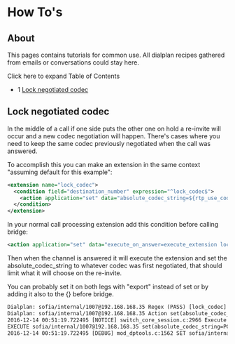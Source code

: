 
# How To's 

 

## About

This pages contains tutorials for common use. All dialplan recipes gathered from emails or conversations could stay here.

Click here to expand Table of Contents

* 1 [Lock negotiated codec](#lock-negotiated-codec)

## Lock negotiated codec

In the middle of a call if one side puts the other one on hold a re-invite will occur and a new codec negotiation will happen. There's cases where you need to keep the same codec previously negotiated when the call was answered.

To accomplish this you can make an extension in the same context "assuming default for this example":

```xml
<extension name="lock_codec">                                                                                                                                   
  <condition field="destination_number" expression="^lock_codec$">
    <action application="set" data="absolute_codec_string=${rtp_use_codec_name}"/>
  </condition>
</extension>
```

In your normal call processing extension add this condition before calling bridge:

```xml
<action application="set" data="execute_on_answer=execute_extension lock_codec XML default"/>
```

Then when the channel is answered it will execute the extension and set the absolute\_codec\_string to whatever codec was first negotiated, that should limit what it will choose on the re-invite.

You can probably set it on both legs with "export" instead of set or by adding it also to the \{} before bridge.

```xml
Dialplan: sofia/internal/1007@192.168.168.35 Regex (PASS) [lock_codec] destination_number(lock_codec) =~ /^lock_codec$/ break=on-false
Dialplan: sofia/internal/1007@192.168.168.35 Action set(absolute_codec_string=${rtp_use_codec_name}) 
2016-12-14 00:51:19.722495 [NOTICE] switch_core_session.c:2966 Execute set(absolute_codec_string=${rtp_use_codec_name})
EXECUTE sofia/internal/1007@192.168.168.35 set(absolute_codec_string=PCMU)
2016-12-14 00:51:19.722495 [DEBUG] mod_dptools.c:1562 SET sofia/internal/1007@192.168.168.35 [absolute_codec_string]=[PCMU]
```


